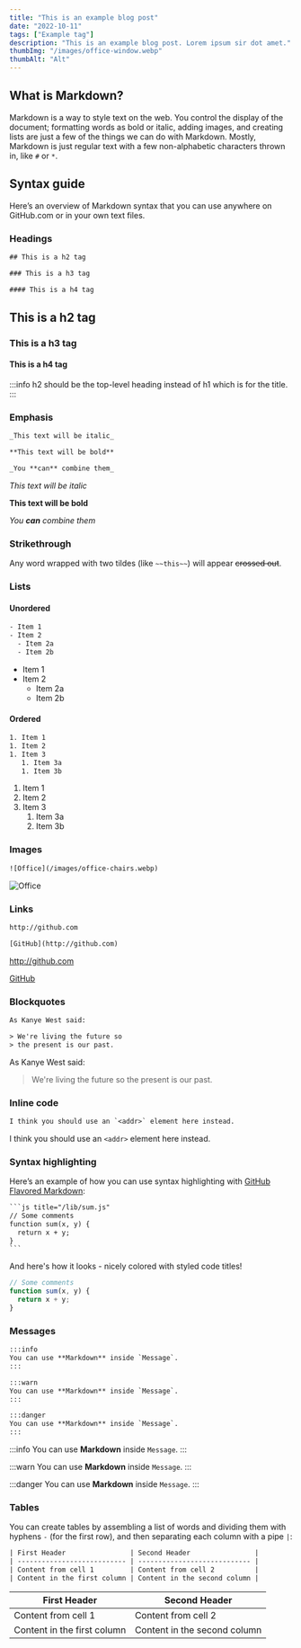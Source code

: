```yaml
---
title: "This is an example blog post"
date: "2022-10-11"
tags: ["Example tag"]
description: "This is an example blog post. Lorem ipsum sir dot amet."
thumbImg: "/images/office-window.webp"
thumbAlt: "Alt"
---
```


## What is Markdown?

Markdown is a way to style text on the web. You control the display of the document; formatting words as bold or italic, adding images, and creating lists are just a few of the things we can do with Markdown. Mostly, Markdown is just regular text with a few non-alphabetic characters thrown in, like `#` or `*`.

## Syntax guide

Here’s an overview of Markdown syntax that you can use anywhere on GitHub.com or in your own text files.

### Headings

```txt
## This is a h2 tag

### This is a h3 tag

#### This is a h4 tag
```

## This is a h2 tag

### This is a h3 tag

#### This is a h4 tag

:::info
h2 should be the top-level heading instead of h1 which is for the title.
:::

### Emphasis

```txt
_This text will be italic_

**This text will be bold**

_You **can** combine them_
```

_This text will be italic_

**This text will be bold**

_You **can** combine them_

### Strikethrough

Any word wrapped with two tildes (like `~~this~~`) will appear ~~crossed out~~.

### Lists

#### Unordered

```txt
- Item 1
- Item 2
  - Item 2a
  - Item 2b
```

- Item 1
- Item 2
  - Item 2a
  - Item 2b

#### Ordered

```txt
1. Item 1
1. Item 2
1. Item 3
   1. Item 3a
   1. Item 3b
```

1. Item 1
1. Item 2
1. Item 3
   1. Item 3a
   1. Item 3b

### Images

```txt
![Office](/images/office-chairs.webp)
```

![Office](/images/office-chairs.webp)

### Links

```txt
http://github.com

[GitHub](http://github.com)
```

http://github.com

[GitHub](http://github.com)

### Blockquotes

```txt
As Kanye West said:

> We're living the future so
> the present is our past.
```

As Kanye West said:

> We're living the future so
> the present is our past.

### Inline code

```txt
I think you should use an `<addr>` element here instead.
```

I think you should use an `<addr>` element here instead.

### Syntax highlighting

Here’s an example of how you can use syntax highlighting with [GitHub Flavored Markdown](https://help.github.com/articles/basic-writing-and-formatting-syntax/):

````txt
```js title="/lib/sum.js"
// Some comments
function sum(x, y) {
  return x + y;
}
```
````

And here's how it looks - nicely colored with styled code titles!

```js title="/lib/sum.js"
// Some comments
function sum(x, y) {
  return x + y;
}
```

### Messages

```txt
:::info
You can use **Markdown** inside `Message`.
:::

:::warn
You can use **Markdown** inside `Message`.
:::

:::danger
You can use **Markdown** inside `Message`.
:::
```

:::info
You can use **Markdown** inside `Message`.
:::

:::warn
You can use **Markdown** inside `Message`.
:::

:::danger
You can use **Markdown** inside `Message`.
:::

### Tables

You can create tables by assembling a list of words and dividing them with hyphens `-` (for the first row), and then separating each column with a pipe `|`:

```txt
| First Header                | Second Header                |
| --------------------------- | ---------------------------- |
| Content from cell 1         | Content from cell 2          |
| Content in the first column | Content in the second column |
```

| First Header                | Second Header                |
| --------------------------- | ---------------------------- |
| Content from cell 1         | Content from cell 2          |
| Content in the first column | Content in the second column |
